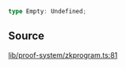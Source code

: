 ```ts
type Empty: Undefined;
```

## Source

[lib/proof-system/zkprogram.ts:81](https://github.com/o1-labs/o1js/blob/1ed4125b454628ef1e3e4d32dd416718a59702b8/src/lib/proof-system/zkprogram.ts#L81)
